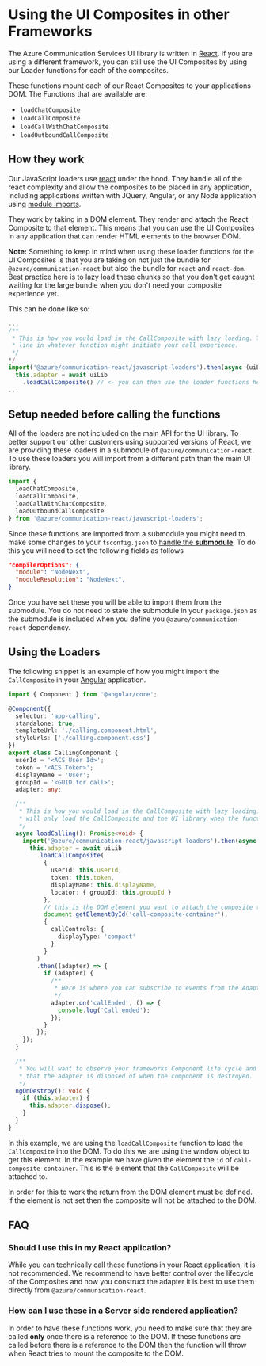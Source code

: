 
<Meta title="Composites/JavaScript Loaders" />

# Using the UI Composites in other Frameworks

The Azure Communication Services UI library is written in [React](https://react.dev/). If you are using a different framework,
you can still use the UI Composites by using our Loader functions for each of the composites.

These functions mount each of our React Composites to your applications DOM. The Functions that are available are:

- `loadChatComposite`
- `loadCallComposite`
- `loadCallWithChatComposite`
- `loadOutboundCallComposite`

## How they work

Our JavaScript loaders use [react](https://react.dev/) under the hood. They handle all of the react complexity and allow the composites
to be placed in any application, including applications written with JQuery, Angular, or any Node application using [module imports](https://developer.mozilla.org/en-US/docs/Web/JavaScript/Reference/Statements/import).

They work by taking in a DOM element. They render and attach the React Composite to that element. This means
that you can use the UI Composites in any application that can render HTML elements to the browser DOM.

**Note:** Something to keep in mind when using these loader functions for the UI Composites is that you are taking on
not just the bundle for `@azure/communication-react` but also the bundle for `react` and `react-dom`. Best practice here
is to lazy load these chunks so that you don't get caught waiting for the large bundle when you don't need your
composite experience yet.

This can be done like so:

```ts
...
/**
 * This is how you would load in the CallComposite with lazy loading. This goes in
 * line in whatever function might initiate your call experience.
 */
*/
import('@azure/communication-react/javascript-loaders').then(async (uiLib) => {
  this.adapter = await uiLib
    .loadCallComposite() // <- you can then use the loader functions here.
...
```

## Setup needed before calling the functions

All of the loaders are not included on the main API for the UI library. To better support our other customers using supported
versions of React, we are providing these loaders in a submodule of `@azure/communication-react`. To use these loaders you will import
from a different path than the main UI library.

```ts
import {
  loadChatComposite,
  loadCallComposite,
  loadCallWithChatComposite,
  loadOutboundCallComposite
} from '@azure/communication-react/javascript-loaders';
```

Since these functions are imported from a submodule you might need to make some changes to your
`tsconfig.json` to [handle the **submodule**](https://www.typescriptlang.org/tsconfig/#module). To do this you will need to set the following fields as follows

```json
"compilerOptions": {
  "module": "NodeNext",
  "moduleResolution": "NodeNext",
}
```

Once you have set these you will be able to import them from the submodule. You do not need to state the
submodule in your `package.json` as the submodule is included when you define you `@azure/communication-react`
dependency.

## Using the Loaders

The following snippet is an example of how you might import the `CallComposite` in your [Angular](https://angular.dev/) application.

```ts
import { Component } from '@angular/core';

@Component({
  selector: 'app-calling',
  standalone: true,
  templateUrl: './calling.component.html',
  styleUrls: ['./calling.component.css']
})
export class CallingComponent {
  userId = '<ACS User Id>';
  token = '<ACS Token>';
  displayName = 'User';
  groupId = '<GUID for call>';
  adapter: any;

  /**
   * This is how you would load in the CallComposite with lazy loading. This
   * will only load the CallComposite and the UI library when the function is called.
   */
  async loadCalling(): Promise<void> {
    import('@azure/communication-react/javascript-loaders').then(async (uiLib) => {
      this.adapter = await uiLib
        .loadCallComposite(
          {
            userId: this.userId,
            token: this.token,
            displayName: this.displayName,
            locator: { groupId: this.groupId }
          },
          // this is the DOM element you want to attach the composite to. This will be in your Template for the component.
          document.getElementById('call-composite-container'),
          {
            callControls: {
              displayType: 'compact'
            }
          }
        )
        .then((adapter) => {
          if (adapter) {
            /**
             * Here is where you can subscribe to events from the Adapter after it has been created.
             */
            adapter.on('callEnded', () => {
              console.log('Call ended');
            });
          }
        });
    });
  }

  /**
   * You will want to observe your frameworks Component life cycle and make sure you asking
   * that the adapter is disposed of when the component is destroyed.
   */
  ngOnDestroy(): void {
    if (this.adapter) {
      this.adapter.dispose();
    }
  }
}
```

In this example, we are using the `loadCallComposite` function to load the `CallComposite` into the DOM. To
do this we are using the window object to get this element. In the example we have given the element the `id`
of `call-composite-container`. This is the element that the `CallComposite` will be attached to.

In order for this to work the return from the DOM element must be defined. if the element is not set then the composite
will not be attached to the DOM.

## FAQ

### Should I use this in my React application?

While you can technically call these functions in your React application, it is not recommended. We recommend to have better
control over the lifecycle of the Composites and how you construct the adapter it is best to use them directly from `@azure/communication-react`.

### How can I use these in a Server side rendered application?

In order to have these functions work, you need to make sure that they are called **only** once there is a reference
to the DOM. If these functions are called before there is a reference to the DOM then the function will throw when React tries to mount
the composite to the DOM.
